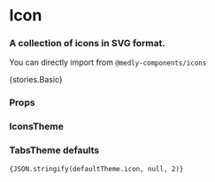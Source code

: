 
<Meta title="Icons" component={SvgIcon} />

# Icon

### A collection of icons in SVG format.

You can directly import from `@medly-components/icons`

<Preview withToolbar>
    <Story name="Icons">{stories.Basic}</Story>
</Preview>

### Props

<Props of={stories.Basic} />

### IconsTheme

<Props of={stories.ThemeInterface} />

### TabsTheme defaults

<code>{JSON.stringify(defaultTheme.icon, null, 2)}</code>
